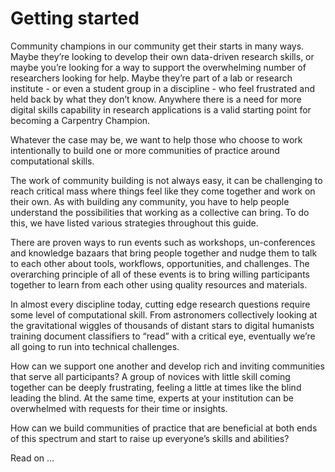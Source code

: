 # Getting started

Community champions in our community get their starts in many ways. Maybe they're looking to develop their own data-driven research skills, or maybe you're looking for a way to support the overwhelming number of researchers looking for help. Maybe they're part of a lab or research institute - or even a student group in a discipline - who feel frustrated and held back by what they don't know. Anywhere there is a need for more digital skills capability in research applications is a valid starting point for becoming a Carpentry Champion.

Whatever the case may be, we want to help those who choose to work intentionally to build one or more communities of practice around computational skills.

The work of community building is not always easy, it can be challenging to reach critical mass where things feel like they come together and work on their own. As with building any community, you have to help people understand the possibilities that working as a collective can bring. To do this, we have listed various strategies throughout this guide.

There are proven ways to run events such as workshops, un-conferences and knowledge bazaars that bring people together and nudge them to talk to each other about tools, workflows, opportunities, and challenges. The overarching principle of all of these events is to bring willing participants together to learn from each other using quality resources and materials.

In almost every discipline today, cutting edge research questions require some level of computational skill. From astronomers collectively looking at the gravitational wiggles of thousands of distant stars to digital humanists training document classifiers to "read" with a critical eye, eventually we're all going to run into technical challenges.

How can we support one another and develop rich and inviting communities that serve all participants? A group of novices with little skill coming together can be deeply frustrating, feeling a little at times like the blind leading the blind. At the same time, experts at your institution can be overwhelmed with requests for their time or insights.

How can we build communities of practice that are beneficial at both ends of this spectrum and start to raise up everyone's skills and abilities?

Read on ...
